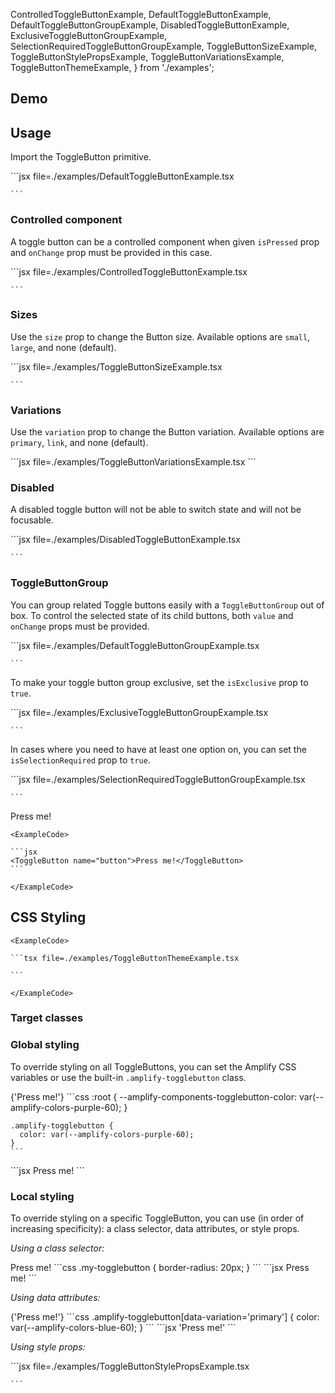 
  ControlledToggleButtonExample,
  DefaultToggleButtonExample,
  DefaultToggleButtonGroupExample,
  DisabledToggleButtonExample,
  ExclusiveToggleButtonGroupExample,
  SelectionRequiredToggleButtonGroupExample,
  ToggleButtonSizeExample,
  ToggleButtonStylePropsExample,
  ToggleButtonVariationsExample,
  ToggleButtonThemeExample,
} from './examples';

## Demo

<ToggleButtonDemo />

## Usage

Import the ToggleButton primitive.

<Example>
  <DefaultToggleButtonExample />
  <ExampleCode>
    ```jsx file=./examples/DefaultToggleButtonExample.tsx

    ```

  </ExampleCode>
</Example>

### Controlled component

A toggle button can be a controlled component when given `isPressed` prop and `onChange` prop must be provided in this case.

<Example>
  <ControlledToggleButtonExample />
  <ExampleCode>
    ```jsx file=./examples/ControlledToggleButtonExample.tsx

    ```

  </ExampleCode>
</Example>

### Sizes

Use the `size` prop to change the Button size. Available options are `small`, `large`, and none (default).

<Example>
  <ToggleButtonSizeExample />
  <ExampleCode>
    ```jsx file=./examples/ToggleButtonSizeExample.tsx

    ```

  </ExampleCode>
</Example>

### Variations

Use the `variation` prop to change the Button variation. Available options are `primary`, `link`, and none (default).

<Example>
  <ToggleButtonVariationsExample />

  <ExampleCode>
    ```jsx file=./examples/ToggleButtonVariationsExample.tsx
    ```
  </ExampleCode>
</Example>

### Disabled

A disabled toggle button will not be able to switch state and will not be focusable.

<Example>
  <DisabledToggleButtonExample />
  <ExampleCode>
    ```jsx file=./examples/DisabledToggleButtonExample.tsx

    ```

  </ExampleCode>
</Example>

### ToggleButtonGroup

You can group related Toggle buttons easily with a `ToggleButtonGroup` out of box. To control the selected state of its child buttons, both `value` and `onChange` props must be provided.

<Example>
  <DefaultToggleButtonGroupExample />
  <ExampleCode>
    ```jsx file=./examples/DefaultToggleButtonGroupExample.tsx

    ```

  </ExampleCode>
</Example>

To make your toggle button group exclusive, set the `isExclusive` prop to `true`.

<Example>
  <ExclusiveToggleButtonGroupExample />
  <ExampleCode>
    ```jsx file=./examples/ExclusiveToggleButtonGroupExample.tsx

    ```

  </ExampleCode>
</Example>

In cases where you need to have at least one option on, you can set the `isSelectionRequired` prop to `true`.

<Example>
  <SelectionRequiredToggleButtonGroupExample />
  <ExampleCode>
    ```jsx file=./examples/SelectionRequiredToggleButtonGroupExample.tsx

    ```

  </ExampleCode>
</Example>

<StandardHTMLAttributes component="ToggleButton" link="button" element="<button>">
  <Example>
    <ToggleButton name="button">Press me!</ToggleButton>

    <ExampleCode>

    ```jsx
    <ToggleButton name="button">Press me!</ToggleButton>
    ```

    </ExampleCode>

  </Example>
</StandardHTMLAttributes>

## CSS Styling

<ThemeExample component="ToggleButton">
  <Example>
    <ToggleButtonThemeExample />
    
    <ExampleCode>

    ```tsx file=./examples/ToggleButtonThemeExample.tsx

    ```

    </ExampleCode>
  </Example>
</ThemeExample>

### Target classes

<ComponentStyleDisplay componentName="ToggleButton" />

### Global styling

To override styling on all ToggleButtons, you can set the Amplify CSS variables or use the built-in `.amplify-togglebutton` class.

<Example>
  <ToggleButton className="my-togglebutton-global">{'Press me!'}</ToggleButton>
  <ExampleCode>
    ```css
    :root {
      --amplify-components-togglebutton-color: var(--amplify-colors-purple-60);
    }

    .amplify-togglebutton {
      color: var(--amplify-colors-purple-60);
    }
    ```

  </ExampleCode>

  <ExampleCode>
    ```jsx
    <ToggleButton className="my-togglebutton-global">Press me!</ToggleButton>
    ```

  </ExampleCode>
</Example>

### Local styling

To override styling on a specific ToggleButton, you can use (in order of increasing specificity): a class selector, data attributes, or style props.

_Using a class selector:_

<Example>
  <ToggleButton className="my-togglebutton">Press me!</ToggleButton>
  <ExampleCode>
    ```css
    .my-togglebutton {
      border-radius: 20px;
    }
    ```

  </ExampleCode>

  <ExampleCode>
    ```jsx
    <ToggleButton className="my-togglebutton">Press me!</ToggleButton>
    ```

  </ExampleCode>
</Example>

_Using data attributes:_

<Example>
  <ToggleButton className="my-togglebutton-data-attribute" variation="primary">
    {'Press me!'}
  </ToggleButton>
  <ExampleCode>
    ```css
    .amplify-togglebutton[data-variation='primary'] {
      color: var(--amplify-colors-blue-60);
    }
    ```

  </ExampleCode>

  <ExampleCode>
    ```jsx
    <ToggleButton className="my-togglebutton-data-attribute" variation="primary">
      'Press me!'
    </ToggleButton>
    ```

  </ExampleCode>
</Example>

_Using style props:_

<Example>
  <ToggleButtonStylePropsExample />
  <ExampleCode>
    ```jsx file=./examples/ToggleButtonStylePropsExample.tsx

    ```

  </ExampleCode>
</Example>
